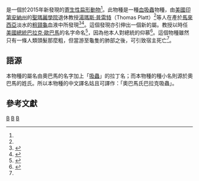 {{Speciesbox
| taxon = Baracktrema obamai
| parent_authority = Roberts ''et al.'', 2016
| binomial_authority = Roberts ''et al.'', 2016
}}

{{lang|la|'''''Baracktrema obamai'''''}} 是一個於2015年新發現的[[寄生蟲|寄生性]][[扁形動物門|扁形動物]]<ref name="Roberts et al. 2016" />。此物種是一種[[血吸蟲|血吸蟲]]物種，由[[美國|美國]][[印第安納州|印第安納州]]的[[聖瑪麗學院|聖瑪麗學院]]退休教授[[湯瑪斯·普雷特|湯瑪斯·普雷特]]（Thomas Platt）<ref name=time />等人在產於[[馬來西亞|馬來西亞]]淡水的[[粗頸龜|粗頸龜]]血液中所發現<ref>{{cite news |url=http://www.chinatimes.com/realtimenews/20160909002799-260408 |title=歐巴馬寄生蟲？! 科學家以美總統命名新物種 |publisher=[[中國時報|中國時報]] |date=2016-09-09 |language=zh-hant |accessdate=2016-09-09 |archive-date=2016-09-09 |archive-url=https://web.archive.org/web/20160909043007/http://www.chinatimes.com/realtimenews/20160909002799-260408 |dead-url=no }}</ref><ref name=time>{{cite news |url=http://time.com/4484828/barack-obama-parasite/?xid=homepage |title=President Barack Obama Is a Parasite, According to Scientists |first=Melissa |last=Chan |date=2016-09-08 |accessdate=2016-10-20 |language=en |archive-date=2016-10-22 |archive-url=https://web.archive.org/web/20161022214519/http://time.com/4484828/barack-obama-parasite/?xid=homepage |dead-url=no }}</ref>。這個發現亦引伸出一個新的屬。教授以時任[[美國總統|美國總統]][[巴拉克·歐巴馬|巴拉克·歐巴馬]]的名字命名<ref name="Roberts et al. 2016">{{cite journal|url=http://www.journalofparasitology.org/doi/abs/10.1645/15-893|last1=Roberts|first1=Jackson R.|last2=Platt|first2=Thomas R.|authorlink2=湯瑪斯·普雷特|last3=Orélis-Ribeiro|first3=Raphael|last4=Bullard|first4=Stephen A.|title=New Genus of Blood Fluke (Digenea: Schistosomatoidea) from Malaysian Freshwater Turtles (Geoemydidae) and its Phylogenetic Position Within Schistosomatoidea|journal=Journal of Parasitology|date=2016-08|volume=102|issue=4|pages=451–462|doi=10.1645/15-893|access-date=2016-09-09|archive-date=2019-12-13|archive-url=https://web.archive.org/web/20191213065336/http://www.journalofparasitology.org/doi/abs/10.1645/15-893|dead-url=yes}}</ref>，因為他本人對總統的仰慕<ref name=WashingtonPost>{{cite news |url=https://www.washingtonpost.com/news/speaking-of-science/wp/2016/09/09/scientists-like-barack-obama-so-much-that-they-named-a-parasite-after-him/ |first=Sarah |last=Kaplan |date=2016-09-09 |title=Scientists like Barack Obama so much that they named a parasite after him |newspaper=[[華盛頓郵報|The Washington Post]] |language=en |accessdate=2016-10-19 |archive-date=2016-10-11 |archive-url=https://web.archive.org/web/20161011010541/https://www.washingtonpost.com/news/speaking-of-science/wp/2016/09/09/scientists-like-barack-obama-so-much-that-they-named-a-parasite-after-him/ |dead-url=no }}</ref>。這個物種雖然只有一條人類頭髮那麼粗，但當游至龜隻的肺部之後，可引致宿主死亡<ref name=WashingtonPost />。

==語源==
本物種的屬名由奧巴馬的名字加上「[[吸蟲綱|吸蟲]]」的拉丁名；而本物種的種小名則源於奧巴馬的姓氏。所以本物種的中文譯名姑且可譯作：「​奧巴馬氏巴拉克吸蟲」。

==參考文獻==
{{reflist}}

{{Taxonbar}}
[[Category:寄生蟲|B]]
[[Category:旋睪科|B]]
[[Category:單模屬動物|B]]